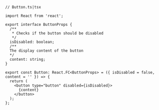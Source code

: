 ```tsx
// Button.ts|tsx

import React from 'react';

export interface ButtonProps {
  /**
   * Checks if the button should be disabled
   */
  isDisabled: boolean;
  /**
  The display content of the button
  */
  content: string;
}

export const Button: React.FC<ButtonProps> = ({ isDisabled = false, content = '' }) => {
  return (
    <button type="button" disabled={isDisabled}>
      {content}
    </button>
  );
};
```